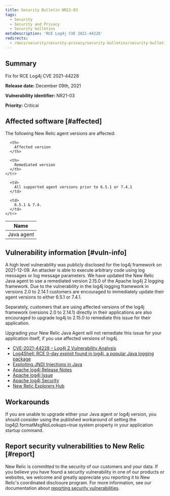 ```yaml
---
title: Security Bulletin NR21-03
tags:
  - Security
  - Security and Privacy
  - Security bulletins
metaDescription: 'RCE Log4j CVE 2021-44228'
redirects:
  - /docs/security/security-privacy/security-bulletins/security-bulletin-nr21-02
---
```


## Summary

Fix for RCE Log4j CVE 2021-44228

**Release date:** December 09th, 2021

**Vulnerability identifier:** NR21-03

**Priority:** Critical

## Affected software [#affected]

The following New Relic agent versions are affected:

<table>
  <thead>
    <tr>
      <th>
        Name
      </th>

      <th>
        Affected version
      </th>

      <th>
        Remediated version
      </th>
    </tr>
  </thead>

  <tbody>
    <tr>
      <td>
        Java agent
      </td>

      <td>
        All supported agent versions prior to 6.5.1 or 7.4.1
      </td>

      <td>
        6.5.1 & 7.4.
      </td>
    </tr>
  </tbody>
</table>

## Vulnerability information [#vuln-info]
A high level vulnerability was publicly disclosed for the log4j framework on 2021-12-09. An attacker is able to execute arbitrary code using log messages or log message parameters. We have updated the New Relic Java agent to use a remediated version 2.15.0 of the Apache log4j 2 logging framework. Due to the vulnerability in the log4j logging framework in versions 2.0 to 2.14.1 customers are encouraged to immediately update their agent versions to either 6.5.1 or 7.4.1.

Separately, customers that are using affected versions of the log4j framework (versions 2.0 to 2.14.1) directly in their applications are also encouraged to upgrade log4j to 2.15.0 to remediate this issue for their application.

Upgrading your New Relic Java Agent will not remediate this issue for your application itself, if you use affected versions of log4j.

- [CVE-2021-44228 – Log4j 2 Vulnerability Analysis](https://www.randori.com/blog/cve-2021-44228/)
- [Log4Shell: RCE 0-day exploit found in log4j, a popular Java logging package](https://www.lunasec.io/docs/blog/log4j-zero-day/)
- [Exploiting JNDI Injections in Java](https://www.veracode.com/blog/research/exploiting-jndi-injections-java)
- [Apache log4j Release Notes](https://logging.apache.org/log4j/2.x/changes-report.html#a2.15.0)
- [Apache log4j Issue](https://issues.apache.org/jira/browse/LOG4J2-3198)
- [Apache log4j Security](https://logging.apache.org/log4j/2.x/security.html)
- [New Relic Explorers Hub](https://discuss.newrelic.com/t/log4j-zero-day-vulnerability-and-the-new-relic-java-agent/170322)

## Workarounds
If you are unable to upgrade either your Java agent or log4j version, you should consider using the published workaround of setting the log4j2.formatMsgNoLookups=true system property in your application startup command.

## Report security vulnerabilities to New Relic [#report]
New Relic is committed to the security of our customers and your data. If you believe you have found a security vulnerability in one of our products or websites, we welcome and greatly appreciate you reporting it to New Relic's coordinated disclosure program. For more information, see our documentation about [reporting security vulnerabilities](/docs/security/new-relic-security/data-privacy/reporting-security-vulnerabilities).
